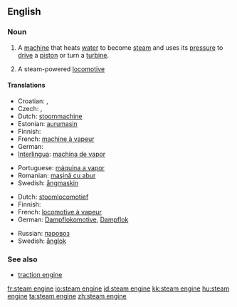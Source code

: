 ==English==

===Noun===
{{en-noun|sg=[[steam]] [[engine]]}}

# A [[machine]] that heats [[water]] to become [[steam]] and uses its [[pressure]] to [[drive]] a [[piston]] or turn a [[turbine]].
# {{UK}} A steam-powered [[locomotive]]

====Translations====
{{trans-top|machine}}
* Croatian: {{t-|hr|parni stroj|m}}, {{t-|hr|parostroj|m}}
* Czech: {{t-|cs|parní stroj|m}}, {{t-|cs|parostroj|m}}
* Dutch: [[stoommachine]] {{f}}
* Estonian: [[aurumasin]]
* Finnish: {{t-|fi|höyrykone}}
* French: [[machine à vapeur]] {{f}}
* German: {{t+|de|Dampfmaschine|f}}
* [[Interlingua]]: [[machina de vapor]]
{{trans-mid}}
* Portuguese: [[máquina a vapor]] {{f}}
* Romanian: [[maşină cu abur]]
* Swedish: [[ångmaskin]] {{c}}
{{trans-bottom}}

{{trans-top|locomotive}}
* Dutch: [[stoomlocomotief]] 
* Finnish: {{t-|fi|höyryveturi}}
* French: [[locomotive à vapeur]] {{f}}
* German: [[Dampflokomotive]], [[Dampflok]] {{f}}
{{trans-mid}}
* Russian: [[паровоз]] 
* Swedish: [[ånglok]] {{n}}
{{trans-bottom}}

===See also===
*[[traction engine]]

[[fr:steam engine]]
[[io:steam engine]]
[[id:steam engine]]
[[kk:steam engine]]
[[hu:steam engine]]
[[ta:steam engine]]
[[zh:steam engine]]